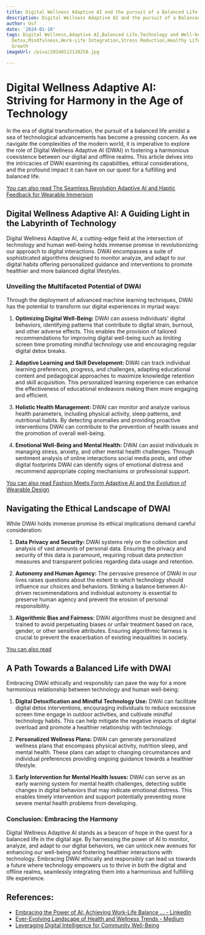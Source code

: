 ```yaml
---
title: Digital Wellness Adaptive AI and the pursuit of a Balanced Life
description: Digital Wellness Adaptive AI and the pursuit of a Balanced Life
author: Usf
date: '2024-01-10'
tags: Digital Wellness,Adaptive AI,Balanced Life,Technology and Well-being,Digital
  Detox,Mindfulness,Work-Life Integration,Stress Reduction,Healthy Lifestyle,Personal
  Growth
imageUrl: /pixa/20240112120258.jpg

---
```

# Digital Wellness Adaptive AI: Striving for Harmony in the Age of Technology


In the era of digital transformation, the pursuit of a balanced life amidst a  sea of  technological advancements  has become a pressing concern. As we navigate the complexities of the modern world, it is imperative to explore the  role of Digital Wellness Adaptive  AI (DWAI)  in fostering a harmonious coexistence between  our digital and  offline realms. This article delves into the intricacies of  DWAI examining its capabilities, ethical  considerations, and  the profound impact  it can have on our quest for a fulfilling  and balanced life.

[You can also read The Seamless Revolution Adaptive AI and Haptic Feedback for Wearable Immersion](The%20Seamless%20Revolution%20Adaptive%20AI%20and%20Haptic%20Feedback%20for%20Wearable%20Immersion)


## Digital Wellness Adaptive AI: A Guiding Light in the Labyrinth  of Technology


Digital Wellness Adaptive AI, a cutting-edge field at the intersection of technology  and human well-being holds immense promise in revolutionizing our  approach to digital interactions. DWAI encompasses a suite of sophisticated algorithms designed to monitor analyze, and adapt to our digital  habits offering  personalized guidance and interventions to promote  healthier and more balanced digital lifestyles.

### Unveiling the Multifaceted Potential of DWAI


Through the  deployment of advanced machine learning  techniques, DWAI has the  potential  to transform our digital experiences in myriad ways:

1. **Optimizing Digital Well-Being:** DWAI can assess individuals' digital behaviors, identifying patterns that contribute to digital strain, burnout, and other adverse effects. This enables the provision of tailored  recommendations for improving digital well-being such as limiting screen time promoting mindful technology use and encouraging regular digital detox breaks.

2.  **Adaptive Learning and Skill Development:** DWAI can track individual learning preferences,  progress,  and challenges, adapting educational content and pedagogical  approaches  to maximize knowledge  retention and skill acquisition. This personalized learning  experience  can enhance the effectiveness of educational endeavors making them more engaging and efficient.

3. **Holistic Health Management:** DWAI can monitor and analyze various health parameters, including physical activity,  sleep patterns, and nutritional habits. By detecting anomalies and  providing proactive interventions DWAI can contribute to the prevention of health issues  and the promotion of overall well-being.

4. **Emotional Well-Being and Mental Health:** DWAI can assist individuals in managing stress, anxiety, and other mental health challenges. Through sentiment analysis of online interactions social  media posts, and other digital footprints DWAI can identify signs of emotional distress and recommend appropriate  coping mechanisms or professional support.

[You can also read  Fashion Meets Form Adaptive AI and the Evolution of Wearable Design](Fashion%20Meets%20Form%20Adaptive%20AI%20and%20the%20Evolution%20of%20Wearable%20Design)


## Navigating the Ethical Landscape of DWAI


While DWAI holds immense promise its  ethical implications  demand careful consideration:

1. **Data Privacy and Security:** DWAI systems rely on the collection and analysis of  vast amounts of personal data. Ensuring the privacy and security of  this data is  paramount,  requiring robust data protection measures and transparent policies regarding data usage  and  retention.

2. **Autonomy and Human Agency:** The pervasive presence of DWAI in our lives  raises questions about the  extent to which technology should influence our choices and  behaviors. Striking a balance between AI-driven  recommendations and individual autonomy is essential to preserve human agency  and prevent the erosion of personal  responsibility.

3. **Algorithmic Bias and Fairness:** DWAI algorithms must be designed and  trained to avoid  perpetuating biases  or unfair treatment based on race, gender, or other sensitive  attributes. Ensuring algorithmic fairness is crucial to  prevent  the  exacerbation of existing inequalities in society.

[You can also read ]()


## A Path Towards a Balanced Life with DWAI


Embracing DWAI ethically and responsibly can  pave the way for a more harmonious relationship between  technology and human well-being:

1.  **Digital Detoxification and Mindful Technology Use:** DWAI can facilitate digital detox interventions, encouraging  individuals to reduce excessive screen time engage in outdoor activities, and cultivate mindful technology habits. This  can help mitigate the negative impacts of digital overload and promote a healthier relationship with technology.

2. **Personalized Wellness Plans:** DWAI can  generate personalized wellness plans  that encompass physical activity, nutrition sleep, and mental health. These plans can adapt to changing circumstances and individual preferences providing ongoing guidance towards  a healthier lifestyle.

3. **Early Intervention for Mental Health Issues:** DWAI can serve as an early  warning system  for mental health challenges, detecting subtle changes in digital behaviors that  may indicate emotional distress. This enables timely intervention and support potentially preventing more severe mental health problems  from developing.

### Conclusion: Embracing the Harmony


Digital Wellness  Adaptive AI stands as a beacon of hope in the  quest for a balanced life in the digital age. By  harnessing the power  of AI to monitor, analyze,  and adapt  to our digital behaviors, we can unlock new avenues for enhancing our well-being and fostering healthier interactions with technology. Embracing DWAI ethically and responsibly can lead us  towards a future where technology empowers us to thrive in both the digital and offline realms, seamlessly integrating them into a harmonious and fulfilling life experience.

## References:
- [Embracing the Power of AI: Achieving Work-Life Balance ... - LinkedIn](https://www.linkedin.com/pulse/embracing-power-ai-achieving-work-life-balance-modern-amith-suresh)
- [Ever-Evolving Landscape of Health and Wellness Trends - Medium](https://medium.com/@operationecho/ever-evolving-landscape-of-health-and-wellness-trends-82ad7e9d3ec1)
- [Leveraging Digital Intelligence for Community Well-Being](https://link.springer.com/article/10.1007/s42413-020-00085-4)
